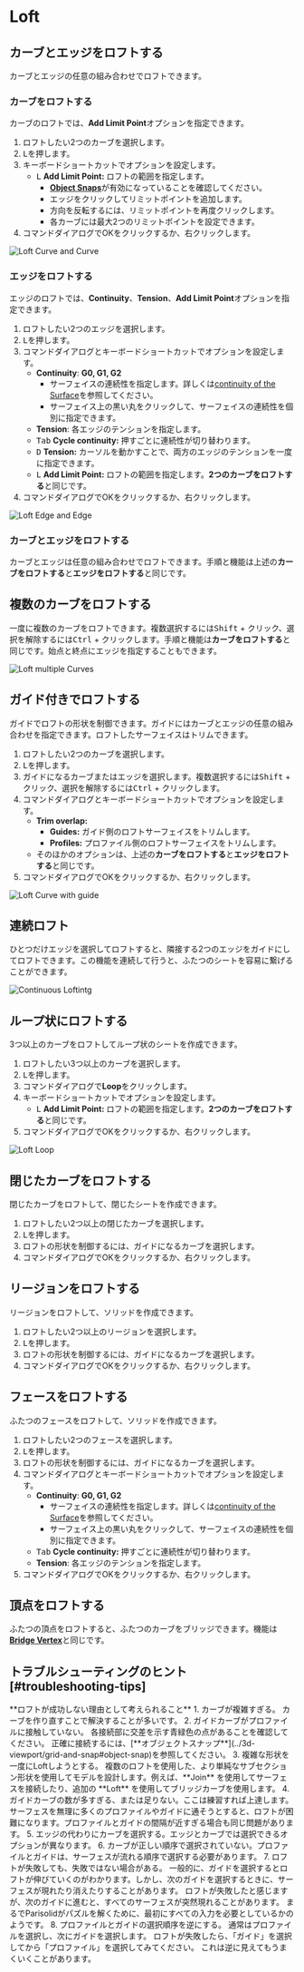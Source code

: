 
<Reference shortcut="L" command="Loft" button="" />

# Loft

## カーブとエッジをロフトする

カーブとエッジの任意の組み合わせでロフトできます。

### カーブをロフトする

カーブのロフトでは、**Add Limit Point**オプションを指定できます。

1. ロフトしたい2つのカーブを選択します。
2. <kbd>L</kbd>を押します。
3. キーボードショートカットでオプションを設定します。
    - <kbd>L</kbd> **Add Limit Point:** ロフトの範囲を指定します。
        - [**Object Snaps**](../3d-viewport/grid-and-snap#object-snap)が有効になっていることを確認してください。
        - エッジをクリックしてリミットポイントを追加します。
        - 方向を反転するには、リミットポイントを再度クリックします。
        - 各カーブには最大2つのリミットポイントを設定できます。
4. コマンドダイアログでOKをクリックするか、右クリックします。

![Loft Curve and Curve](/img/loft-curve-and-curve.gif)

### エッジをロフトする

エッジのロフトでは、**Continuity**、**Tension**、**Add Limit Point**オプションを指定できます。

1. ロフトしたい2つのエッジを選択します。
2. <kbd>L</kbd>を押します。
3. コマンドダイアログとキーボードショートカットでオプションを設定します。
    - **Continuity**: **G0, G1, G2**
        - サーフェイスの連続性を指定します。詳しくは[continuity of the Surface](../cad-essentials/continuity-curve-and-surface)を参照してください。
        - サーフェイス上の黒い丸をクリックして、サーフェイスの連続性を個別に指定できます。
    - **Tension**: 各エッジのテンションを指定します。
    - <kbd>Tab</kbd> **Cycle continuity:** 押すごとに連続性が切り替わります。
    - <kbd>D</kbd> **Tension:** カーソルを動かすことで、両方のエッジのテンションを一度に指定できます。
    - <kbd>L</kbd> **Add Limit Point:** ロフトの範囲を指定します。**2つのカーブをロフトする**と同じです。
4. コマンドダイアログでOKをクリックするか、右クリックします。

![Loft Edge and Edge](/img/loft-edge-and-edge.gif)

### カーブとエッジをロフトする

カーブとエッジは任意の組み合わせでロフトできます。手順と機能は上述の**カーブをロフトする**と**エッジをロフトする**と同じです。

## 複数のカーブをロフトする

一度に複数のカーブをロフトできます。複数選択するには<kbd>Shift</kbd> + クリック、選択を解除するには<kbd>Ctrl</kbd> + クリックします。手順と機能は**カーブをロフトする**と同じです。始点と終点にエッジを指定することもできます。

![Loft multiple Curves](/img/loft-multiple-curves.gif)

## ガイド付きでロフトする

ガイドでロフトの形状を制御できます。ガイドにはカーブとエッジの任意の組み合わせを指定できます。ロフトしたサーフェイスはトリムできます。

1. ロフトしたい2つのカーブを選択します。
2. <kbd>L</kbd>を押します。
3. ガイドになるカーブまたはエッジを選択します。複数選択するには<kbd>Shift</kbd> + クリック、選択を解除するには<kbd>Ctrl</kbd> + クリックします。
4. コマンドダイアログとキーボードショートカットでオプションを設定します。
    - **Trim overlap:**
        - **Guides:** ガイド側のロフトサーフェイスをトリムします。
        - **Profiles:** プロファイル側のロフトサーフェイスをトリムします。
    - そのほかのオプションは、上述の**カーブをロフトする**と**エッジをロフトする**と同じです。
5. コマンドダイアログでOKをクリックするか、右クリックします。

![Loft Curve with guide](/img/loft-curve-with-guide.gif)

## 連続ロフト

ひとつだけエッジを選択してロフトすると、隣接する2つのエッジをガイドにしてロフトできます。この機能を連続して行うと、ふたつのシートを容易に繋げることができます。

![Continuous Loftintg](/img/loft-continuous.gif)

## ループ状にロフトする

3つ以上のカーブをロフトしてループ状のシートを作成できます。

1. ロフトしたい3つ以上のカーブを選択します。
2. <kbd>L</kbd>を押します。
3. コマンドダイアログで**Loop**をクリックします。
4. キーボードショートカットでオプションを設定します。
    - <kbd>L</kbd> **Add Limit Point:** ロフトの範囲を指定します。**2つのカーブをロフトする**と同じです。
4. コマンドダイアログでOKをクリックするか、右クリックします。

![Loft Loop](/img/loft-loop.gif)

## 閉じたカーブをロフトする

閉じたカーブをロフトして、閉じたシートを作成できます。

1. ロフトしたい2つ以上の閉じたカーブを選択します。
2. <kbd>L</kbd>を押します。
3. ロフトの形状を制御するには、ガイドになるカーブを選択します。
4. コマンドダイアログでOKをクリックするか、右クリックします。

## リージョンをロフトする

リージョンをロフトして、ソリッドを作成できます。

1. ロフトしたい2つ以上のリージョンを選択します。
2. <kbd>L</kbd>を押します。
3. ロフトの形状を制御するには、ガイドになるカーブを選択します。
4. コマンドダイアログでOKをクリックするか、右クリックします。

## フェースをロフトする

ふたつのフェースをロフトして、ソリッドを作成できます。

1. ロフトしたい2つのフェースを選択します。
2. <kbd>L</kbd>を押します。
3. ロフトの形状を制御するには、ガイドになるカーブを選択します。
4. コマンドダイアログとキーボードショートカットでオプションを設定します。
    - **Continuity**: **G0, G1, G2** 
        - サーフェイスの連続性を指定します。詳しくは[continuity of the Surface](../cad-essentials/continuity-curve-and-surface)を参照してください。
        - サーフェイス上の黒い丸をクリックして、サーフェイスの連続性を個別に指定できます。
    - <kbd>Tab</kbd> **Cycle continuity:** 押すごとに連続性が切り替わります。
    - **Tension**: 各エッジのテンションを指定します。
4. コマンドダイアログでOKをクリックするか、右クリックします。

## 頂点をロフトする

ふたつの頂点をロフトすると、ふたつのカーブをブリッジできます。機能は[**Bridge Vertex**](../sketch/bridge#bridge-vertex)と同じです。

## トラブルシューティングのヒント [#troubleshooting-tips]

<Callout type="info" emoji="💡">
**ロフトが成功しない理由として考えられること**
1. カーブが複雑すぎる。 カーブを作り直すことで解決することが多いです。
2. ガイドカーブがプロファイルに接触していない。 各接続部に交差を示す青緑色の点があることを確認してください。 正確に接続するには、[**オブジェクトスナップ**](../3d-viewport/grid-and-snap#object-snap)を参照してください。
3. 複雑な形状を一度にLoftしようとする。 複数のロフトを使用した、より単純なサブセクション形状を使用してモデルを設計します。例えば、**Join** を使用してサーフェスを接続したり、追加の **Loft** を使用してブリッジカーブを使用します。
4. ガイドカーブの数が多すぎる、または足りない。ここは練習すれば上達します。サーフェスを無理に多くのプロファイルやガイドに通そうとすると、ロフトが困難になります。プロファイルとガイドの間隔が近すぎる場合も同じ問題があります。
5. エッジの代わりにカーブを選択する。エッジとカーブでは選択できるオプションが異なります。
6. カーブが正しい順序で選択されていない。プロファイルとガイドは、サーフェスが流れる順序で選択する必要があります。
7. ロフトが失敗しても、失敗ではない場合がある。 一般的に、ガイドを選択するとロフトが伸びていくのがわかります。しかし、次のガイドを選択するときに、サーフェスが現れたり消えたりすることがあります。 ロフトが失敗したと感じますが、次のガイドに進むと、すべてのサーフェスが突然現れることがあります。 まるでParisolidがパズルを解くために、最初にすべての入力を必要としているかのようです。
8. プロファイルとガイドの選択順序を逆にする。 通常はプロファイルを選択し、次にガイドを選択します。 ロフトが失敗したら、「ガイド」を選択してから「プロファイル」を選択してみてください。 これは逆に見えてもうまくいくことがあります。
</Callout>



